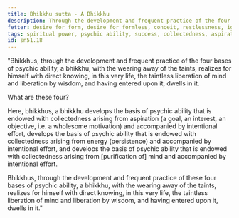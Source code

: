 ```yaml
---
title: Bhikkhu sutta - A Bhikkhu
description: Through the development and frequent practice of the four bases of psychic ability, a bhikkhu realizes the taintless liberation of mind and liberation by wisdom.
fetter: desire for form, desire for formless, conceit, restlessness, ignorance
tags: spiritual power, psychic ability, success, collectedness, aspiration, persistence, energy, mind, investigation, reflection, close examination, sn, sn45-56, sn51
id: sn51.18
---
```


"Bhikkhus, through the development and frequent practice of the four bases of psychic ability, a bhikkhu, with the wearing away of the taints, realizes for himself with direct knowing, in this very life, the taintless liberation of mind and liberation by wisdom, and having entered upon it, dwells in it.

What are these four?

Here, bhikkhus, a bhikkhu develops the basis of psychic ability that is endowed with collectedness arising from aspiration (a goal, an interest, an objective, i.e. a wholesome motivation) and accompanied by intentional effort, develops the basis of psychic ability that is endowed with collectedness arising from energy (persistence) and accompanied by intentional effort, and develops the basis of psychic ability that is endowed with collectedness arising from [purification of] mind and accompanied by intentional effort.

Bhikkhus, through the development and frequent practice of these four bases of psychic ability, a bhikkhu, with the wearing away of the taints, realizes for himself with direct knowing, in this very life, the taintless liberation of mind and liberation by wisdom, and having entered upon it, dwells in it."